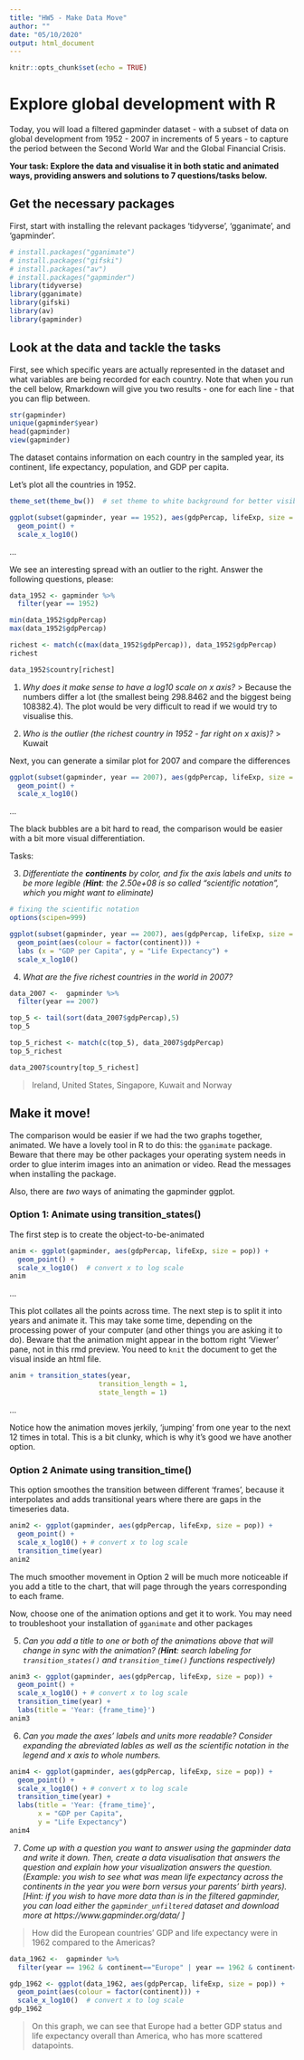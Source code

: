```yaml
---
title: "HW5 - Make Data Move"
author: ""
date: "05/10/2020"
output: html_document
---
```


```r
knitr::opts_chunk$set(echo = TRUE)
```

#  Explore global development with R
Today, you will load a filtered gapminder dataset -  with a subset of data on global development from 1952 - 2007 in increments of 5 years - to capture the period between the Second World War and the Global Financial Crisis. 

**Your task: Explore the data and visualise it in both static and animated ways, providing answers and solutions to 7 questions/tasks below.**

## Get the necessary packages
First, start with installing the relevant packages 'tidyverse', 'gganimate', and 'gapminder'.

```r
# install.packages("gganimate")
# install.packages("gifski")
# install.packages("av")
# install.packages("gapminder")
library(tidyverse)
library(gganimate)
library(gifski)
library(av)
library(gapminder)
```

## Look at the data and tackle the tasks
First, see which specific years are actually represented in the dataset and what variables are being recorded for each country. Note that when you run the cell below, Rmarkdown will give you two results - one for each line - that you can flip between.
```r
str(gapminder)
unique(gapminder$year)
head(gapminder)
view(gapminder)
```

The dataset contains information on each country in the sampled year, its continent, life expectancy, population, and GDP per capita.

Let's plot all the countries in 1952.
```r
theme_set(theme_bw())  # set theme to white background for better visibility

ggplot(subset(gapminder, year == 1952), aes(gdpPercap, lifeExp, size = pop)) +
  geom_point() +
  scale_x_log10()
```

...

We see an interesting spread with an outlier to the right. Answer the following questions, please:

```r
data_1952 <- gapminder %>% 
  filter(year == 1952)

min(data_1952$gdpPercap)
max(data_1952$gdpPercap)

richest <- match(c(max(data_1952$gdpPercap)), data_1952$gdpPercap)
richest

data_1952$country[richest]
```

1. *Why does it make sense to have a log10 scale on x axis?*
  > Because the numbers differ a lot (the smallest being 298.8462 and the biggest being 108382.4). The plot would be very difficult to read if we would try to visualise this.
  
2. *Who is the outlier (the richest country in 1952 - far right on x axis)?*
  > Kuwait


Next, you can generate a similar plot for 2007 and compare the differences
```r
ggplot(subset(gapminder, year == 2007), aes(gdpPercap, lifeExp, size = pop)) +
  geom_point() +
  scale_x_log10() 
```

...

The black bubbles are a bit hard to read, the comparison would be easier with a bit more visual differentiation.

Tasks:

3. *Differentiate the **continents** by color, and fix the axis labels and units to be more legible (**Hint**: the 2.50e+08 is so called "scientific notation", which you might want to eliminate)*

```r
# fixing the scientific notation
options(scipen=999)

ggplot(subset(gapminder, year == 2007), aes(gdpPercap, lifeExp, size = pop)) +
  geom_point(aes(colour = factor(continent))) +
  labs (x = "GDP per Capita", y = "Life Expectancy") +
  scale_x_log10()
```


4. *What are the five richest countries in the world in 2007?*

```r
data_2007 <-  gapminder %>% 
  filter(year == 2007)

top_5 <- tail(sort(data_2007$gdpPercap),5)
top_5

top_5_richest <- match(c(top_5), data_2007$gdpPercap)
top_5_richest

data_2007$country[top_5_richest]
```

  > Ireland, United States, Singapore, Kuwait and Norway

##  Make it move!

The comparison would be easier if we had the two graphs together, animated. We have a lovely tool in R to do this: the `gganimate` package. Beware that there may be other packages your operating system needs in order to glue interim images into an animation or video. Read the messages when installing the package.

Also, there are *two* ways of animating the gapminder ggplot.

### Option 1: Animate using transition_states() 

The first step is to create the object-to-be-animated
```r
anim <- ggplot(gapminder, aes(gdpPercap, lifeExp, size = pop)) +
  geom_point() +
  scale_x_log10()  # convert x to log scale
anim
```

...

This plot collates all the points across time. The next step is to split it into years and animate it. This may take some time, depending on the processing power of your computer (and other things you are asking it to do). Beware that the animation might appear in the bottom right 'Viewer' pane, not in this rmd preview. You need to `knit` the document to get the visual inside an html file.

```r
anim + transition_states(year, 
                      transition_length = 1,
                      state_length = 1)

```
...

Notice how the animation moves jerkily, 'jumping' from one year to the next 12 times in total. This is a bit clunky, which is why it's good we have another option. 


### Option 2 Animate using transition_time()
This option smoothes the transition between different 'frames', because it interpolates and adds transitional years where there are gaps in the timeseries data.

```r
anim2 <- ggplot(gapminder, aes(gdpPercap, lifeExp, size = pop)) +
  geom_point() +
  scale_x_log10() + # convert x to log scale
  transition_time(year)
anim2
```

The much smoother movement in Option 2 will be much more noticeable if you add a title to the chart, that will page through the years corresponding to each frame.

Now, choose one of the animation options and get it to work. You may need to troubleshoot your installation of `gganimate` and other packages 


5. *Can you add a title to one or both of the animations above that will change* 
 *in sync with the animation?* *(**Hint**: search labeling for `transition_states()` and `transition_time()` functions respectively)*
 
```r
anim3 <- ggplot(gapminder, aes(gdpPercap, lifeExp, size = pop)) +
  geom_point() +
  scale_x_log10() + # convert x to log scale
  transition_time(year) +
  labs(title = 'Year: {frame_time}')
anim3
```
 
6. *Can you made the axes' labels and units more readable? Consider expanding the abreviated lables as well as the scientific notation in the legend and x axis to whole numbers.*

```r
anim4 <- ggplot(gapminder, aes(gdpPercap, lifeExp, size = pop)) +
  geom_point() +
  scale_x_log10() + # convert x to log scale
  transition_time(year) +
  labs(title = 'Year: {frame_time}',
       x = "GDP per Capita",
       y = "Life Expectancy")
anim4
```

7. *Come up with a question you want to answer using the gapminder data and write it down. Then, create a data visualisation that answers the question and explain how your visualization answers the question. (Example: you wish to see what was mean life expectancy across the continents in the year you were born versus your parents' birth years). [Hint: if you wish to have more data than is in the filtered gapminder, you can load either the `gapminder_unfiltered` dataset and download more at https://www.gapminder.org/data/ ]*

  > How did the European countries' GDP and life expectancy were in 1962 compared to the Americas?
  
```r
data_1962 <-  gapminder %>% 
  filter(year == 1962 & continent=="Europe" | year == 1962 & continent=="Americas")

gdp_1962 <- ggplot(data_1962, aes(gdpPercap, lifeExp, size = pop)) +
  geom_point(aes(colour = factor(continent))) +
  scale_x_log10()  # convert x to log scale
gdp_1962
```
  > On this graph, we can see that Europe had a better GDP status and life expectancy overall than America, who has more scattered datapoints.
